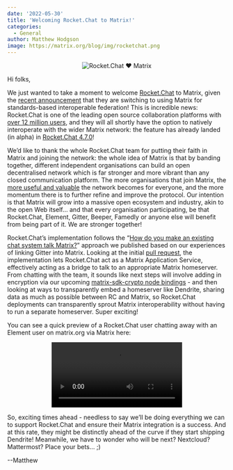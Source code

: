 ```yaml
---
date: '2022-05-30'
title: 'Welcoming Rocket.Chat to Matrix!'
categories:
  - General
author: Matthew Hodgson
image: https://matrix.org/blog/img/rocketchat.png
---
```


<div style="text-align: center">
<img src="/blog/img/rocketchat.png" alt="Rocket.Chat ♥️ Matrix"/>
</div>

Hi folks,

We just wanted to take a moment to welcome [Rocket.Chat](https://rocket.chat) to Matrix, given the [recent announcement](https://rocket.chat/press-releases/rocket-chat-leverages-matrix-protocol-for-decentralized-and-interoperable-communications) that they are switching to using Matrix for standards-based interoperable federation!  This is incredible news: Rocket.Chat is one of the leading open source collaboration platforms with [over 12 million users](https://rocket.chat/company/about-us), and they will all shortly have the option to natively interoperate with the wider Matrix network: the feature has already landed (in alpha) in [Rocket.Chat 4.7.0](https://github.com/RocketChat/Rocket.Chat/releases/tag/4.7.0)!

We’d like to thank the whole Rocket.Chat team for putting their faith in Matrix and joining the network: the whole idea of Matrix is that by banding together, different independent organisations can build an open decentralised network which is far stronger and more vibrant than any closed communication platform.  The more organisations that join Matrix, the [more useful and valuable](https://en.wikipedia.org/wiki/Metcalfe%27s_law) the network becomes for everyone, and the more momentum there is to further refine and improve the protocol.  Our intention is that Matrix will grow into a massive open ecosystem and industry, akin to the open Web itself… and that every organisation participating, be that Rocket.Chat, Element, Gitter, Beeper, Famedly or anyone else will benefit from being part of it. We are stronger together!

Rocket.Chat’s implementation follows the “[How do you make an existing chat system talk Matrix?](https://matrix.org/blog/2020/12/07/gitter-now-speaks-matrix#how-do-you-make-an-existing-chat-system-talk-matrix)” approach we published based on our experiences of linking Gitter into Matrix. Looking at the initial [pull request](https://github.com/RocketChat/Rocket.Chat/pull/23688), the implementation lets Rocket.Chat act as a Matrix Application Service, effectively acting as a bridge to talk to an appropriate Matrix homeserver.  From chatting with the team, it sounds like next steps will involve adding in encryption via our upcoming [matrix-sdk-crypto node bindings](https://github.com/matrix-org/matrix-rust-sdk/issues/699) - and then looking at ways to transparently embed a homeserver like Dendrite, sharing data as much as possible between RC and Matrix, so Rocket.Chat deployments can transparently sprout Matrix interoperability without having to run a separate homeserver.  Super exciting!

You can see a quick preview of a Rocket.Chat user chatting away with an Element user on matrix.org via Matrix here:

<div style="text-align: center; width: 100%">
<video src="https://user-images.githubusercontent.com/51996/164530391-e8b17ecd-a4d0-4ef8-a8b7-81230c1773d3.mp4" controls/>
<br/>
<br/>
</div>

So, exciting times ahead - needless to say we’ll be doing everything we can to support Rocket.Chat and ensure their Matrix integration is a success.  And at this rate, they might be distinctly ahead of the curve if they start shipping Dendrite!  Meanwhile, we have to wonder who will be next? Nextcloud? Mattermost? Place your bets… ;)

--Matthew